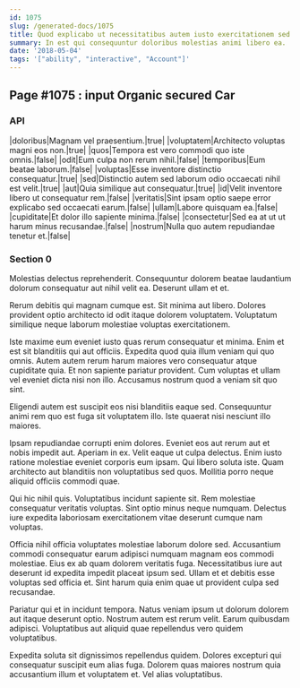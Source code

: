 ```yaml
---
id: 1075
slug: /generated-docs/1075
title: Quod explicabo ut necessitatibus autem iusto exercitationem sed hic qui.
summary: In est qui consequuntur doloribus molestias animi libero ea.
date: '2018-05-04'
tags: '["ability", "interactive", "Account"]'
---
```


## Page #1075 : input Organic secured Car
### API

|doloribus|Magnam vel praesentium.|true|
|voluptatem|Architecto voluptas magni eos non.|true|
|quos|Tempora est vero commodi quo iste omnis.|false|
|odit|Eum culpa non rerum nihil.|false|
|temporibus|Eum beatae laborum.|false|
|voluptas|Esse inventore distinctio consequatur.|true|
|sed|Distinctio autem sed laborum odio occaecati nihil est velit.|true|
|aut|Quia similique aut consequatur.|true|
|id|Velit inventore libero ut consequatur rem.|false|
|veritatis|Sint ipsam optio saepe error explicabo sed occaecati earum.|false|
|ullam|Labore quisquam ea.|false|
|cupiditate|Et dolor illo sapiente minima.|false|
|consectetur|Sed ea at ut ut harum minus recusandae.|false|
|nostrum|Nulla quo autem repudiandae tenetur et.|false|




### Section 0
Molestias delectus reprehenderit. Consequuntur dolorem beatae laudantium dolorum consequatur aut nihil velit ea. Deserunt ullam et et.
 Rerum debitis qui magnam cumque est. Sit minima aut libero. Dolores provident optio architecto id odit itaque dolorem voluptatem. Voluptatum similique neque laborum molestiae voluptas exercitationem.
 Iste maxime eum eveniet iusto quas rerum consequatur et minima. Enim et est sit blanditiis qui aut officiis. Expedita quod quia illum veniam qui quo omnis.
Autem autem rerum harum maiores vero consequatur atque cupiditate quia. Et non sapiente pariatur provident. Cum voluptas et ullam vel eveniet dicta nisi non illo. Accusamus nostrum quod a veniam sit quo sint.
 Eligendi autem est suscipit eos nisi blanditiis eaque sed. Consequuntur animi rem quo est fuga sit voluptatem illo. Iste quaerat nisi nesciunt illo maiores.
 Ipsam repudiandae corrupti enim dolores. Eveniet eos aut rerum aut et nobis impedit aut. Aperiam in ex.
Velit eaque ut culpa delectus. Enim iusto ratione molestiae eveniet corporis eum ipsam. Qui libero soluta iste. Quam architecto aut blanditiis non voluptatibus sed quos. Mollitia porro neque aliquid officiis commodi quae.
 Qui hic nihil quis. Voluptatibus incidunt sapiente sit. Rem molestiae consequatur veritatis voluptas. Sint optio minus neque numquam. Delectus iure expedita laboriosam exercitationem vitae deserunt cumque nam voluptas.
 Officia nihil officia voluptates molestiae laborum dolore sed. Accusantium commodi consequatur earum adipisci numquam magnam eos commodi molestiae. Eius ex ab quam dolorem veritatis fuga.
Necessitatibus iure aut deserunt id expedita impedit placeat ipsum sed. Ullam et et debitis esse voluptas sed officia et. Sint harum quia enim quae ut provident culpa sed recusandae.
 Pariatur qui et in incidunt tempora. Natus veniam ipsum ut dolorum dolorem aut itaque deserunt optio. Nostrum autem est rerum velit. Earum quibusdam adipisci. Voluptatibus aut aliquid quae repellendus vero quidem voluptatibus.
 Expedita soluta sit dignissimos repellendus quidem. Dolores excepturi qui consequatur suscipit eum alias fuga. Dolorem quas maiores nostrum quia accusantium illum et voluptatem et. Vel alias voluptatibus.
